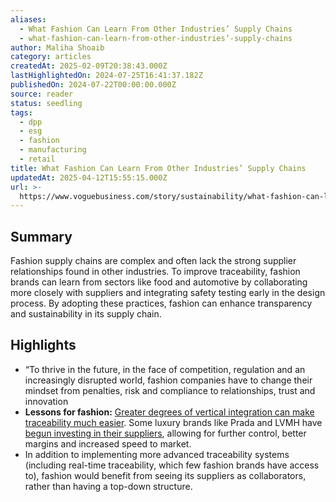 ```yaml
---
aliases:
  - What Fashion Can Learn From Other Industries’ Supply Chains
  - what-fashion-can-learn-from-other-industries’-supply-chains
author: Maliha Shoaib
category: articles
createdAt: 2025-02-09T20:38:43.000Z
lastHighlightedOn: 2024-07-25T16:41:37.182Z
publishedOn: 2024-07-22T00:00:00.000Z
source: reader
status: seedling
tags:
  - dpp
  - esg
  - fashion
  - manufacturing
  - retail
title: What Fashion Can Learn From Other Industries’ Supply Chains
updatedAt: 2025-04-12T15:55:15.000Z
url: >-
  https://www.voguebusiness.com/story/sustainability/what-fashion-can-learn-from-other-industries-supply-chains?uID=58ba29f6592c24ef0bdefa76114a43982a806c17a289ed758a3b0794fe834435&utm_campaign=VB_NEWS_MEMBER_SustainabilityEdit_4_250724&utm_source=newsletter&utm_brand=vb&utm_mailing=VB_NEWS_MEMBER_SustainabilityEdit_4_250724&utm_medium=email&utm_term=VB_PaidSustainability
---
```

## Summary

Fashion supply chains are complex and often lack the strong supplier relationships found in other industries. To improve traceability, fashion brands can learn from sectors like food and automotive by collaborating more closely with suppliers and integrating safety testing early in the design process. By adopting these practices, fashion can enhance transparency and sustainability in its supply chain.

## Highlights

- “To thrive in the future, in the face of competition, regulation and an increasingly disrupted world, fashion companies have to change their mindset from penalties, risk and compliance to relationships, trust and innovation
- **Lessons for fashion:** [Greater degrees of vertical integration can make traceability much easier](https://www.voguebusiness.com/story/sustainability/meet-the-brands-setting-a-new-blueprint-for-supply-chain-traceability). Some luxury brands like Prada and LVMH have [begun investing in their suppliers](https://www.voguebusiness.com/fashion/luxury-brands-are-snapping-up-suppliers-what-are-the-pros-and-cons), allowing for further control, better margins and increased speed to market.
- In addition to implementing more advanced traceability systems (including real-time traceability, which few fashion brands have access to), fashion would benefit from seeing its suppliers as collaborators, rather than having a top-down structure.
